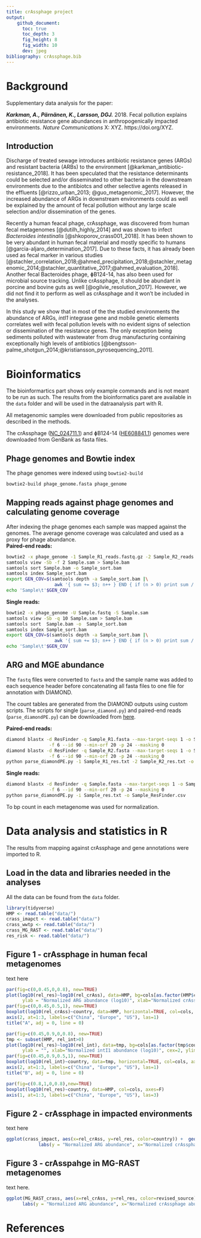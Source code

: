 ```yaml
---
title: crAssphage project
output: 
    github_document:
      toc: true
      toc_depth: 3
      fig_height: 8
      fig_width: 10
      dev: jpeg
bibliography: crAssphage.bib
---
```



# Background
Supplementary data analysis for the paper:

_**Karkman, A., Pärnänen, K., Larsson, DGJ.**_ 2018. Fecal pollution explains antibiotic resistance gene abundances in anthropogenically impacted environments. _Nature Communications_ X: XYZ. https://doi.org/XYZ.

## Introduction
Discharge of treated sewage introduces antibiotic resistance genes (ARGs) and resistant bacteria (ARBs) to the environment [@karkman_antibiotic-resistance_2018]. It has been speculated that the resistance determinants could be selected and/or disseminated to other bacteria in the downstream environments due to the antibiotcs and other selective agents released in the effluents [@rizzo_urban_2013; @guo_metagenomic_2017]. However, the increased abundance of ARGs in downstream environments could as well be explained by the amount of fecal pollution without any large scale selection and/or dissemination of the genes.  

Recently a human feacal phage, crAssphage, was discovered from human fecal metagenomes [@dutilh_highly_2014] and was shown to infect _Bacteroides intestinalis_ [@shkoporov_crass001_2018]. It has been shown to be very abundant in human fecal material and mostly specific to humans [@garcia-aljaro_determination_2017]. Due to these facts, it has already been used as fecal marker in various studies [@stachler_correlation_2018;@ahmed_precipitation_2018;@stachler_metagenomic_2014;@stachler_quantitative_2017;@ahmed_evaluation_2018]. Another fecal Bacteroides phage, ɸB124-14, has also been used for microbial source tracking. Unlike crAssphage, it should be abundant in porcine and bovine guts as well [@ogilvie_resolution_2017]. However, we did not find it to perform as well as crAssphage and it won't be included in the analyses. 

In this study we show that in most of the the studied environments the abundance of ARGs, *intI1* integrase gene and mobile genetic elements correlates well with fecal pollution levels with no evident signs of selection or dissemination of the resistance genes. The only exception being sediments polluted with wastewater from drug manufacturing containing exceptionally high levels of antibiotics [@bengtsson-palme_shotgun_2014;@kristiansson_pyrosequencing_2011].


# Bioinformatics
The bioinformartics part shows only example commands and is not meant to be run as such. The results from the bioinformatics paret are available in the `data` folder and will be used in the datraanalysis part with R.  

All metagenomic samples were downloaded from public repositories as described in the methods. 

The crAssphage ([NC_024711.1](https://www.ncbi.nlm.nih.gov/nuccore/NC_024711.1)) and ɸB124-14 ([HE608841.1](https://www.ncbi.nlm.nih.gov/nuccore/HE608841.1)) genomes were downloaded from
GenBank as fasta files. 

## Phage genomes and Bowtie index
The phage genomes were indexed using `bowtie2-build`
```bash
bowtie2-build phage_genome.fasta phage_genome
```
## Mapping reads against phage genomes and calculating genome coverage
After indexing the phage genomes each sample was mapped against the genomes. The average genome coverage was calculated and used as a proxy for phage abundance.  
__Paired-end reads:__
```bash
bowtie2 -x phage_genome -1 Sample_R1_reads.fastq.gz -2 Sample_R2_reads.fastq.gz -S Sample.sam
samtools view -Sb -f 2 Sample.sam > Sample.bam
samtools sort Sample.bam -o Sample_sort.bam
samtools index Sample_sort.bam
export GEN_COV=$(samtools depth -a Sample_sort.bam |\
                  awk '{ sum += $3; n++ } END { if (n > 0) print sum / n; }')
echo 'Sample\t'$GEN_COV
```
__Single reads:__
```bash
bowtie2 -x phage_genome -U Sample.fastq -S Sample.sam
samtools view -Sb -q 10 Sample.sam > Sample.bam
samtools sort  Sample.bam -o  Sample_sort.bam
samtools index Sample_sort.bam
export GEN_COV=$(samtools depth -a Sample_sort.bam |\
                  awk '{ sum += $3; n++ } END { if (n > 0) print sum / n; }')
echo 'Sample\t'$GEN_COV 
```

## ARG and MGE abundance
The `fastq` files were converted to `fasta` and the sample name was added to each sequence header before concatenating all fasta files to one file for annotation with DIAMOND.  

The count tables are generated from the DIAMOND outputs using custom scripts. The scripts for single (`parse_diamond.py`) and paired-end reads (`parse_diamondPE.py`)  can be downloaded from [here](https://github.com/karkman/parse_diamond).

__Paired-end reads:__
```bash
diamond blastx -d ResFinder -q Sample_R1.fasta --max-target-seqs 1 -o Sample_R1_res.txt \
                -f 6 --id 90 --min-orf 20 -p 24 --masking 0
diamond blastx -d ResFinder -q Sample_R2.fasta --max-target-seqs 1 -o Sample_R2_res.txt \
                -f 6 --id 90 --min-orf 20 -p 24 --masking 0
python parse_diamondPE.py -1 Sample_R1_res.txt -2 Sample_R2_res.txt -o Sample_ResFinder.csv
```

__Single reads:__
```bash
diamond blastx -d ResFinder -q Sample.fasta --max-target-seqs 1 -o Sample_res.txt \
                -f 6 --id 90 --min-orf 20 -p 24 --masking 0
python parse_diamondPE.py -i Sample_res.txt -o Sample_ResFinder.csv
```

To bp count in each metagenome was used for normalization. 

# Data analysis and statistics in R
The results from mapping against crAssphage and gene annotations were imported to R. 

## Load in the data and libraries needed in the analyses
All the data can be found from the `data` folder.
```r
library(tidyverse)
HMP <- read.table("data/")
crass_imapct <- read.table("data/")
crass_wwtp <- read.table("data/")
crass_MG_RAST <- read.table("data/")
res_risk <- read.table("data/")
```
## Figure 1 - crAssphage in human fecal metagenomes 
text here
```r
par(fig=c(0,0.45,0,0.8), new=TRUE)
plot(log10(rel_res)~log10(rel_crAss), data=HMP, bg=cols[as.factor(HMP$country)], pch=21,
      ylab = "Normalized ARG abundance (log10)", xlab="Normalized crAssphage abundance (log10)", cex=2, ylim=c(2.5, 4.5))
par(fig=c(0,0.45,0.5,1), new=TRUE)
boxplot(log10(rel_crAss)~country, data=HMP, horizontal=TRUE, col=cols, axes=F)
axis(2, at=1:3, labels=c("China", "Europe", "US"), las=1)
title("A", adj = 0, line = 0)

par(fig=c(0.45,0.9,0,0.8), new=TRUE)
tmp <- subset(HMP, rel_int>0)
plot(log10(rel_res)~log10(rel_int), data=tmp, bg=cols[as.factor(tmp$country)], pch=21,
      ylab = "", xlab="Normalized intI1 abundance (log10)", cex=2, ylim=c(2.5, 4.5))
par(fig=c(0.45,0.9,0.5,1), new=TRUE)
boxplot(log10(rel_int)~country, data=tmp, horizontal=TRUE, col=cols, axes=F)
axis(2, at=1:3, labels=c("China", "Europe", "US"), las=1)
title("B", adj = 0, line = 0)

par(fig=c(0.8,1,0,0.8),new=TRUE)
boxplot(log10(rel_res)~country, data=HMP, col=cols, axes=F)
axis(1, at=1:3, labels=c("China", "Europe", "US"), las=3)
```

## Figure 2 - crAssphage in impacted environments
text here
```r
ggplot(crass_impact, aes(x=rel_crAss, y=rel_res, color=country)) +  geom_smooth(method="lm") + geom_point(aes(shape=crAss_detection), size=5) + scale_x_log10() + scale_y_log10() + theme_classic() +
            labs(y = "Normalized ARG abundance", x="Normalized crAssphage abundance", color="Study", shape="crAssphage detection") + scale_colour_manual(values=cols)
```

## Figure 3 - crAsspahge in MG-RAST metagenomes
text here.
```r
ggplot(MG_RAST_crass, aes(x=rel_crAss, y=rel_res, color=revised_source)) + geom_point(size=5) + scale_x_log10() + scale_y_log10() + geom_smooth(method="lm") + theme_classic() +
      labs(y = "Normalized ARG abundance", x="Normalized crAssphage abundance", color = "Revised source") + scale_colour_manual(values=cols)
```

# References